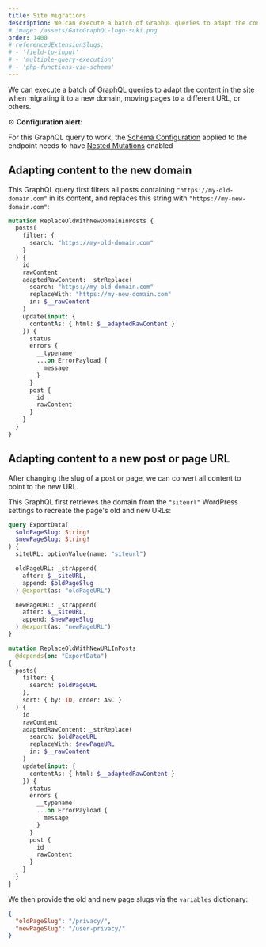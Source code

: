 ```yaml
---
title: Site migrations
description: We can execute a batch of GraphQL queries to adapt the content in the site when migrating it to a new domain, moving pages to a different URL, or others.
# image: /assets/GatoGraphQL-logo-suki.png
order: 1400
# referencedExtensionSlugs:
# - 'field-to-input'
# - 'multiple-query-execution'
# - 'php-functions-via-schema'
---
```


We can execute a batch of GraphQL queries to adapt the content in the site when migrating it to a new domain, moving pages to a different URL, or others.

<div class="doc-config-highlight" markdown="1">

⚙️ **Configuration alert:**

For this GraphQL query to work, the [Schema Configuration](https://gatographql.com/guides/use/creating-a-schema-configuration/) applied to the endpoint needs to have [Nested Mutations](https://gatographql.com/guides/schema/using-nested-mutations/) enabled

</div>

## Adapting content to the new domain

This GraphQL query first filters all posts containing `"https://my-old-domain.com"` in its content, and replaces this string with `"https://my-new-domain.com"`:

```graphql
mutation ReplaceOldWithNewDomainInPosts {
  posts(
    filter: {
      search: "https://my-old-domain.com"
    }
  ) {
    id
    rawContent
    adaptedRawContent: _strReplace(
      search: "https://my-old-domain.com"
      replaceWith: "https://my-new-domain.com"
      in: $__rawContent
    )
    update(input: {
      contentAs: { html: $__adaptedRawContent }
    }) {
      status
      errors {
        __typename
        ...on ErrorPayload {
          message
        }
      }
      post {
        id
        rawContent
      }
    }
  }
}
```

## Adapting content to a new post or page URL

After changing the slug of a post or page, we can convert all content to point to the new URL.

This GraphQL first retrieves the domain from the `"siteurl"` WordPress settings to recreate the page's old and new URLs:

```graphql
query ExportData(
  $oldPageSlug: String!
  $newPageSlug: String!
) {
  siteURL: optionValue(name: "siteurl")

  oldPageURL: _strAppend(
    after: $__siteURL,
    append: $oldPageSlug
  ) @export(as: "oldPageURL")

  newPageURL: _strAppend(
    after: $__siteURL,
    append: $newPageSlug
  ) @export(as: "newPageURL")
}

mutation ReplaceOldWithNewURLInPosts
  @depends(on: "ExportData")
{
  posts(
    filter: {
      search: $oldPageURL
    },
    sort: { by: ID, order: ASC }
  ) {
    id
    rawContent
    adaptedRawContent: _strReplace(
      search: $oldPageURL
      replaceWith: $newPageURL
      in: $__rawContent
    )
    update(input: {
      contentAs: { html: $__adaptedRawContent }
    }) {
      status
      errors {
        __typename
        ...on ErrorPayload {
          message
        }
      }
      post {
        id
        rawContent
      }
    }
  }
}
```

We then provide the old and new page slugs via the `variables` dictionary:

```json
{
  "oldPageSlug": "/privacy/",
  "newPageSlug": "/user-privacy/"
}
```

